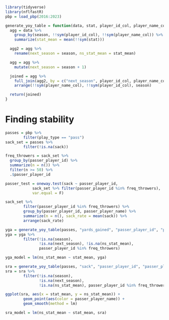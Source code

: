 



```r
library(tidyverse)
library(nflfastR)
pbp = load_pbp(2016:2023)
```

```r
generate_yoy_table = function(data, stat, player_id_col, player_name_col) {
  agg = data %>%
    group_by(season, !!sym(player_id_col), !!sym(player_name_col)) %>%
    summarize(stat_mean = mean(!!sym(stat)))

  agg2 = agg %>%
    rename(next_season = season, ns_stat_mean = stat_mean)

  agg = agg %>%
    mutate(next_season = season + 1)

  joined = agg %>%
    full_join(agg2, by = c("next_season", player_id_col, player_name_col)) %>%
    arrange(!!sym(player_name_col), !!sym(player_id_col), season)

  return(joined)
}
```


# Finding stability
```r
passes = pbp %>%
        filter(play_type == "pass")
sack_set = passes %>%
        filter(!is.na(sack))

freq_throwers = sack_set %>%
  group_by(passer_player_id) %>%
  summarize(n = n()) %>%
  filter(n >= 50) %>%
  .$passer_player_id

passer_test = oneway.test(sack ~ passer_player_id,
            sack_set %>% filter(passer_player_id %in% freq_throwers),
            var.equal = F)

sack_set %>%
        filter(passer_player_id %in% freq_throwers) %>%
        group_by(passer_player_id, passer_player_name) %>%
        summarize(n = n(), sack_rate = mean(sack)) %>%
        arrange(sack_rate)
```

```r
yga = generate_yoy_table(passes, "yards_gained", "passer_player_id", "passer_player_name")
yga = yga %>%
        filter(!is.na(season),
               !is.na(next_season), !is.na(ns_stat_mean),
               passer_player_id %in% freq_throwers)

yga_model = lm(ns_stat_mean ~ stat_mean, yga)

sra = generate_yoy_table(passes, "sack", "passer_player_id", "passer_player_name")
sra = sra %>%
        filter(!is.na(season),
               !is.na(next_season),
               !is.na(ns_stat_mean), passer_player_id %in% freq_throwers)

ggplot(sra, aes(x = stat_mean, y = ns_stat_mean)) +
        geom_point(aes(color = passer_player_name)) +
        geom_smooth(method = lm)

sra_model = lm(ns_stat_mean ~ stat_mean, sra)
```
